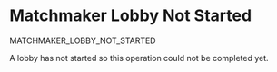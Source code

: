 # Matchmaker Lobby Not Started

<Summary>MATCHMAKER_LOBBY_NOT_STARTED</Summary>

A lobby has not started so this operation could not be completed yet.

